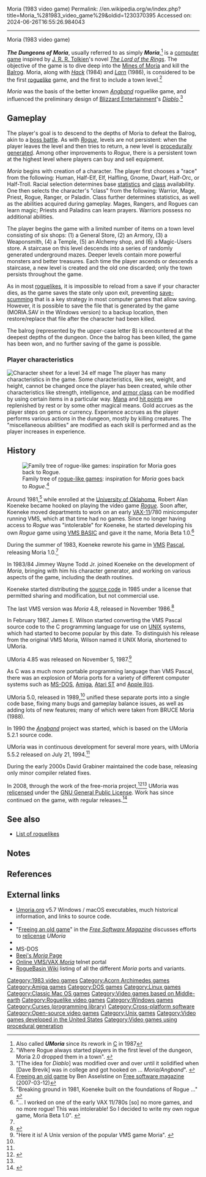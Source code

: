 Moria (1983 video game)
Permalink: //en.wikipedia.org/w/index.php?title=Moria_%281983_video_game%29&oldid=1230370395
Accessed on: 2024-06-26T16:55:26.984043



------
Moria (1983 video game)
{{for|the PLATO game|Moria (1978 video game)}}
{{short description|1983 roguelike video game}}
{{DISPLAYTITLE:''Moria'' (1983 video game)}}
{{Infobox software
| title = ''The Dungeons of Moria''
| screenshot = Moria-like-game.png
| caption = Screenshot from a ''Moria''-like game
| developer = {{Unbulleted list|Robert Alan Koeneke (1957-2022)|Jimmey Wayne Todd Jr.|James E. Wilson}}
| released = 25 March 1983 (0.1)
| latest_release_version = 5.7.15
| latest_release_date = {{Start date and age|2021|06|04|df=yes}}<ref>{{cite web |title=Umoria release page |url=https://github.com/dungeons-of-moria/umoria/releases |work=RogueBasin|accessdate=2024-02-01}}</ref>
| operating_system = [[Cross-platform]]
| language = English
| genre = [[Roguelike]]
| license = [[GNU General Public License]] v3 or any later version
| website = {{URL|https://web.archive.org/web/20200221144759/http://www-math.bgsu.edu/~grabine/moria.html}}
}}

'''''The Dungeons of Moria''''', usually referred to as simply '''''Moria''''',<ref group=note>Also called '''''UMoria''''' since its rework in [[C (programming language)|C]] in 1987</ref> is a [[PC game|computer game]] inspired by [[J. R. R. Tolkien]]'s novel ''[[The Lord of the Rings]]''. The objective of the game is to dive deep into the [[Moria (Middle-earth)|Mines of Moria]] and kill the [[Balrog]]. Moria, along with ''[[Hack (video game)|Hack]]'' (1984) and ''[[Larn (video game)|Larn]]'' (1986), is considered to be the first [[roguelike]] game, and the first to include a town level.<ref>"Where Rogue always started players in the first level of the dungeon, Moria 2.0 dropped them in a town". {{cite book |last=Craddock |first=David L. |title=Dungeon Hacks: How NetHack, Angband, and Other Roguelikes Changed the Course of Video Games |publisher=Press Start Press |date=5 August 2015 |page=246 |chapter=Chapter 7: None Shall Pass - Braving the Mines of Moria |isbn=978-0692501863}}</ref>

''Moria'' was the basis of the better known ''[[Angband (video game)|Angband]]'' roguelike game, and influenced the preliminary design of [[Blizzard Entertainment]]'s ''[[Diablo (video game)|Diablo]]''.<ref name=escapist48>"[The idea for ''Diablo''] was modified over and over until it solidified when [Dave Brevik] was in college and got hooked on&nbsp;... ''Moria/Angband''". {{cite web |url=http://www.escapistmagazine.com/articles/view/issues/issue_48/289-Secret-Sauce-The-Rise-of-Blizzard |title=Secret Sauce: The Rise of Blizzard |accessdate=2012-12-20 |last=Pitts |first=Russ |date=2006-06-06 |work=[[The Escapist (magazine)|The Escapist]] |publisher= |archive-date=10 August 2013 |archive-url=https://web.archive.org/web/20130810192230/http://www.escapistmagazine.com/articles/view/issues/issue_48/289-Secret-Sauce-The-Rise-of-Blizzard |url-status=dead}}</ref>

== Gameplay ==
The player's goal is to descend to the depths of Moria to defeat the Balrog, akin to a [[boss (video gaming)|boss battle]]. As with ''[[Rogue (video game)|Rogue]]'', levels are not persistent: when the player leaves the level and then tries to return, a new level is [[procedurally generated]]. Among other improvements to ''Rogue'', there is a persistent town at the highest level where players can buy and sell equipment.

''Moria'' begins with creation of a character. The player first chooses a "race" from the following: Human, Half-Elf, Elf, Halfling, Gnome, Dwarf, Half-Orc, or Half-Troll. Racial selection determines base [[Statistic (role-playing games)|statistics]] and [[Character class|class]] availability. One then selects the character's "class" from the following: Warrior, Mage, Priest, Rogue, Ranger, or Paladin. Class further determines statistics, as well as the abilities acquired during gameplay. Mages, Rangers, and Rogues can learn magic; Priests and Paladins can learn prayers. Warriors possess no additional abilities.

The player begins the game with a limited number of items on a town level consisting of six shops: (1) a General Store, (2) an Armory, (3) a Weaponsmith, (4) a Temple, (5) an Alchemy shop, and (6) a Magic-Users store. A staircase on this level descends into a series of randomly generated underground mazes. Deeper levels contain more powerful monsters and better treasures. Each time the player ascends or descends a staircase, a new level is created and the old one discarded; only the town persists throughout the game.

As in most [[roguelike]]s, it is impossible to reload from a save if your character dies, as the game saves the state only upon exit, preventing [[save-scumming]] that is a key strategy in most computer games that allow saving. However, it is possible to save the file that is generated by the game (MORIA.SAV in the Windows version) to a backup location, then restore/replace that file after the character had been killed.

The balrog (represented by the upper-case letter B) is encountered at the deepest depths of the dungeon. Once the balrog has been killed, the game has been won, and no further saving of the game is possible.

=== Player characteristics ===
[[File:UmoriaPlayerCharacteristics.png|thumbnail|Character sheet for a level 34 elf mage]]
The player has many characteristics in the game. Some characteristics, like sex, weight, and height, cannot be changed once the player has been created, while other characteristics like strength, intelligence, and [[armor class]] can be modified by using certain items in a particular way. [[Magic (gaming)|Mana]] and [[Health (gaming)|hit points]] are replenished by rest or by some other magical means. Gold accrues as the player steps on gems or currency. Experience accrues as the player performs various actions in the dungeon, mostly by killing creatures. The "miscellaneous abilities" are modified as each skill is performed and as the player increases in experience.

== History ==
[[File:Roguetree2.svg|thumb|Family tree of [[rogue-like game]]s: inspiration for ''Moria'' goes back to ''Rogue''.<ref name="FSM">[http://freesoftwaremagazine.com/articles/freeing_an_old_game_moria/ Freeing an old game] by Ben Asselstine on [[Free software magazine]] (2007-03-12)</ref>]]

Around 1981,<ref>"Breaking ground in 1981, Koeneke built on the foundations of Rogue&nbsp;..." {{cite book |last=Craddock |first=David L. |title=Dungeon Hacks |publisher=Press Start Press |date=5 August 2015 |page=246 |chapter=Chapter 7 |isbn=978-0692501863}}</ref> while enrolled at the [[University of Oklahoma]], Robert Alan Koeneke became hooked on playing the video game ''[[Rogue (video game)|Rogue]]''. Soon after, Koeneke moved departments to work on an early [[VAX-11]]/780 minicomputer running VMS, which at that time had no games. Since no longer having access to ''Rogue'' was "intolerable" for Koeneke, he started developing his own ''Rogue'' game using [[VSI BASIC for OpenVMS|VMS BASIC]] and gave it the name, Moria Beta 1.0.<ref name=MoriaHistory>"...&nbsp;I worked on one of the early VAX 11/780s [so] no more games, and no more rogue! This was intolerable! So I decided to write my own rogue game, Moria Beta 1.0". {{cite web |url=https://groups.google.com/d/msg/rec.games.roguelike.angband/gFiS2tV_-AA/Gp7g-TfuJmUJ |title=Early history of Moria |accessdate=2017-08-03 |last=Koeneke |first=Robert Alan |date=1996-02-21}}</ref>

During the summer of 1983, Koeneke rewrote his game in [[OpenVMS|VMS]] [[Pascal (programming language)|Pascal]], releasing Moria 1.0.<ref name=MoriaHistory />

In 1983/84 Jimmey Wayne Todd Jr. joined Koeneke on the development of ''Moria'', bringing with him his character generator, and working on various aspects of the game, including the death routines.

Koeneke started distributing the [[source code]] in 1985 under a license that permitted sharing and modification, but not commercial use.

The last VMS version was ''Moria'' 4.8, released in November 1986.<ref name=MoriaReleaseTimeline>{{Cite web|url=https://umoria.org/highlights#umoria-basic|title=Moria Release Timeline|website=umoria.org}}</ref>

In February 1987, James E. Wilson started converting the VMS Pascal source code to the C programming language for use on [[Unix|UNIX]] systems, which had started to become popular by this date. To distinguish his release from the original VMS Moria, Wilson named it UNIX Moria, shortened to UMoria.

UMoria 4.85 was released on November 5, 1987.<ref name=UmoriaRelease>"Here it is! A Unix version of the popular VMS game Moria". {{cite web |url=https://groups.google.com/forum/#!searchin/comp.sources.games/umoria/comp.sources.games/kSX-_emh0Xs/9cX4kCaZa0EJ |title=Umoria - single player dungeon simulation |accessdate=2017-08-28 |last=Wilson |first=James E. |date=1987-11-05}}</ref>

As C was a much more portable programming language than VMS Pascal, there was an explosion of Moria ports for a variety of different computer systems such as [[MS-DOS]], [[Amiga]], [[Atari ST]] and [[Apple IIGS|Apple II<small>GS</small>]].

UMoria 5.0, released in 1989,<ref name=MoriaReleaseTimeline /> unified these separate ports into a single code base, fixing many bugs and gameplay balance issues, as well as adding lots of new features; many of which were taken from BRUCE Moria (1988).

In 1990 the ''[[Angband (video game)|Angband]]'' project was started, which is based on the UMoria 5.2.1 source code.

UMoria was in continuous development for several more years, with UMoria 5.5.2 released on July 21, 1994.<ref name=MoriaReleaseTimeline />

During the early 2000s David Grabiner maintained the code base, releasing only minor compiler related fixes.

In 2008, through the work of the free-moria project,<ref>{{Cite web|url=http://free-moria.sourceforge.net/|title=free-moria|website=free-moria.sourceforge.net}}</ref><ref name="FSM"/> UMoria was [[Software relicensing|relicensed]] under the [[GNU General Public License]]. Work has since continued on the game, with regular releases.<ref>{{cite web |title=Moria / Umoria Release Highlights since 1981 - A Classic Roguelike |url=https://umoria.org/highlights/ |website=umoria.org |access-date=1 February 2024}}</ref>

== See also ==
{{Portal|Free and open-source software|Video games}}
* [[List of roguelikes]]

== Notes ==
{{reflist|group=note}}

== References ==
{{reflist|30em}}

== External links ==
* [https://umoria.org/ Umoria.org] v5.7 Windows / macOS executables, much historical information, and links to source code.
* {{Webarchive|title=''Moria'' on David J. Grabiner's website|url=https://web.archive.org/web/20210105094150/http://remarque.org/~grabiner/moria.html|date=5 January 2021}}
* "[http://freesoftwaremagazine.com/articles/freeing_an_old_game_moria/ Freeing an old game]" in the ''[[Free Software Magazine]]'' discusses efforts to [[Software relicensing|relicense]] ''UMoria''
* {{MobyGames | id=/moria}}
* MS-DOS {{Internet Archive game|id=msdos_Moria_1992}}
* [http://beej.us/moria/ Beej's ''Moria'' Page]
* [telnet://wopr.adelphos.org/ Online VMS/VAX ''Moria''] telnet portal
* [http://www.roguebasin.com/index.php?title=Moria RogueBasin Wiki] listing of all the different ''Moria'' ports and variants.

{{Use dmy dates|date=March 2018}}

[[Category:1983 video games]]
[[Category:Acorn Archimedes games]]
[[Category:Amiga games]]
[[Category:DOS games]]
[[Category:Linux games]]
[[Category:Classic Mac OS games]]
[[Category:Video games based on Middle-earth]]
[[Category:Roguelike video games]]
[[Category:Windows games]]
[[Category:Curses (programming library)]]
[[Category:Cross-platform software]]
[[Category:Open-source video games]]
[[Category:Unix games]]
[[Category:Video games developed in the United States]]
[[Category:Video games using procedural generation]]